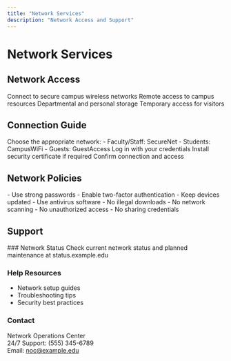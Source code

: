 ```yaml
---
title: "Network Services"
description: "Network Access and Support"
---
```


# Network Services

## Network Access

<CardGroup>
  <Card title="WiFi Access" icon="wifi">
    Connect to secure campus wireless networks
  </Card>

  <Card title="VPN Service" icon="shield-halved">
    Remote access to campus resources
  </Card>

  <Card title="Network Storage" icon="hard-drive">
    Departmental and personal storage
  </Card>

  <Card title="Guest Access" icon="user-plus">
    Temporary access for visitors
  </Card>
</CardGroup>

## Connection Guide

<Steps>
  <Step title="Select Network">
    Choose the appropriate network: - Faculty/Staff: SecureNet - Students:
    CampusWiFi - Guests: GuestAccess
  </Step>
  <Step title="Authentication">Log in with your credentials</Step>
  <Step title="Security Setup">Install security certificate if required</Step>
  <Step title="Verify">Confirm connection and access</Step>
</Steps>

## Network Policies

<AccordionGroup>
  <Accordion icon="lock" title="Security Requirements">
    - Use strong passwords - Enable two-factor authentication - Keep devices
    updated - Use antivirus software
  </Accordion>

  <Accordion icon="ban" title="Usage Restrictions">
    - No illegal downloads - No network scanning - No unauthorized access - No
    sharing credentials
  </Accordion>
</AccordionGroup>

## Support

<Note>
### Network Status
Check current network status and planned maintenance at status.example.edu

### Help Resources

- Network setup guides
- Troubleshooting tips
- Security best practices

### Contact

Network Operations Center  
24/7 Support: (555) 345-6789  
Email: noc@example.edu

</Note>
